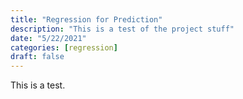 ```yaml
---
title: "Regression for Prediction"
description: "This is a test of the project stuff"
date: "5/22/2021"
categories: [regression]
draft: false
---
```


This is a test.